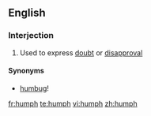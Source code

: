 ==English==

===Interjection===
{{en-intj|pos=humph!}}

# Used to express [[doubt]] or [[disapproval]]

====Synonyms====
* [[humbug]]!

[[fr:humph]]
[[te:humph]]
[[vi:humph]]
[[zh:humph]]